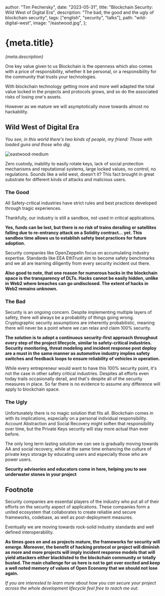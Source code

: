   author: "Tim Pechersky",
  date: "2023-05-31",
  title: "Blockchain Security: Wild West of Digital Era",
  description: "The bad, the good and the ugly of blockchain security",
  tags: ["english", "security", "talks"],
  path: "wild-digital-west",
  image: "/eastwood.jpg",
};

# {meta.title}

_{meta.description}_

One key value given to us Blockchain is the openness which also comes with a price of responsibility, whether it be personal, or a responsibility for the community that trusts your technologies.

With blockchain technology getting more and more well adapted the total value locked in the projects and protocols grows, and so do the associated risks of losing one's assets.

However as we mature we will asymptotically move towards almost no hackability.

## Wild West of Digital Era

_You see, in this world there's two kinds of people, my friend: Those with loaded guns and those who dig._

![eastwood-medium](/eastwood.jpg "eastwood")

Zero custody, inability to easily rotate keys, lack of social protection mechanisms and reputational systems, large locked values, no control, no regulations. Sounds like a wild west, doesn't it? This fact brought in great substrate for different kinds of attacks and malicious users.

### The Good

All Safety-critical industries have strict rules and best practices developed through tragic experiences.

Thankfully, our industry is still a sandbox, not used in critical applications.

**Yes, funds can be lost, but there is no risk of trains derailing or satellites falling due to re-entrancy attack on a Solidity contract... yet. This sandbox time allows us to establish safety best practices for future adoption.**

Security companies like OpenZeppelin focus on accumulating industry expertise. Standards like EEA EthTrust aim to become safety benchmarks and we all are learning diligently from every security incident out there.

**Also good to note, that one reason for numerous hacks in the blockchain space is the transparency of DLTs. Hacks cannot be easily hidden, unlike in Web2 where breaches can go undisclosed. The extent of hacks in Web2 remains unknown.**

### The Bad

Security is an ongoing concern. Despite implementing multiple layers of safety, there will always be a probability of things going wrong. Cryptographic security assumptions are inherently probabilistic, meaning there will never be a point where we can relax and claim 100% security.

**The solution is to adopt a continuous security-first approach throughout every step of the project lifecycle, similar to safety-critical industries. Security monitoring, threat modeling and incident response post deploy are a must in the same manner as automotive industry implies safety switches and feedback loops to ensure reliability of vehicles in operation.**

While every entrepreneur would want to have this 100% security point, it's not the case in other safety critical industries. Despites all efforts even today trails occasionally derail, and that's despite all of the security measures in place. So far there is no evidence to assume any difference will apply to blockchain space.

### The Ugly

Unfortunately there is no magic solution that fits all. Blockchain comes in with its implications, especially on a personal individual responsibility. Account Abstraction and Social Recovery might soften that responsibility over time, but the Private Keys security will stay more actual than ever before.

The only long term lasting solution we can see is gradually moving towards AA and social recovery, while at the same time enhancing the culture of private keys storage by educating users and especially those who are power users.

**Security advisories and educators come in here, helping you to see underwater stones in your project**

## Footnote

Security companies are essential players of the industry who put all of their efforts on the security aspect of applications.
These companies form a united ecosystem that collaborates to create reliable and secure frameworks, codebase, as well as post-deployment measures.

Eventually we are moving towards rock-solid industry standards and well defined interoperability.

**As times goes on and as projects mature, the frameworks for security will emerge. Moreover, the benefit of hacking protocol or project will diminish as more and more projects will imply incident response models that will yield attackers either blacklisted to the blockchain community or totally busted. The main challenge for us here is not to get over excited and keep a well noted memory of values of Open Economy that we should not lose again.**

_If you are interested to learn more about how you can secure your project across the whole development lifecycle feel free to reach me out._
